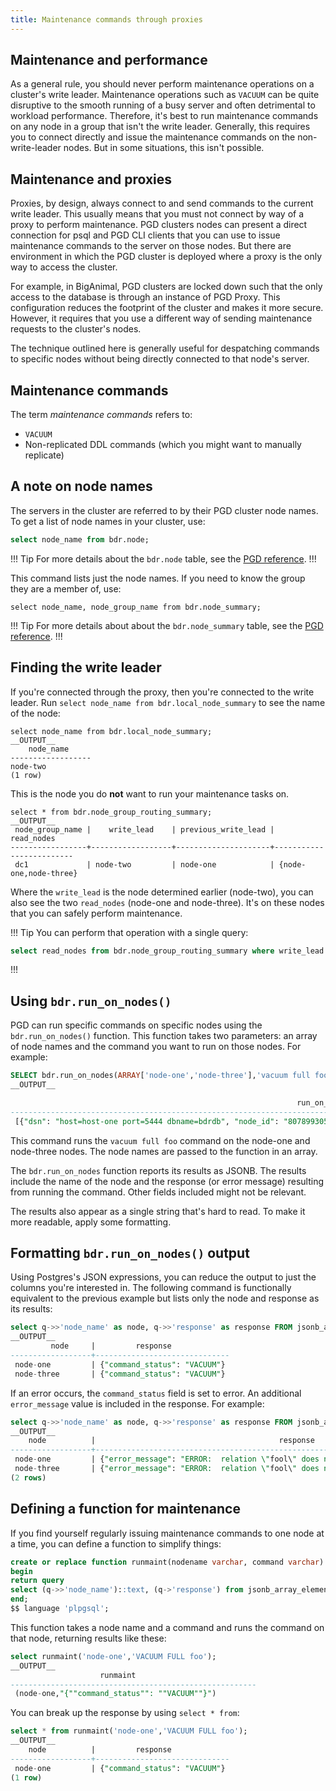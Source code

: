 ```yaml
---
title: Maintenance commands through proxies
---
```


## Maintenance and performance

As a general rule, you should never perform maintenance operations on a cluster's write leader. 
Maintenance operations such as `VACUUM` can be quite disruptive to the smooth running of a busy server and often detrimental to workload performance.
Therefore, it's best to run maintenance commands on any node in a group that isn't the write leader.
Generally, this requires you to connect directly and issue the maintenance commands on the non-write-leader nodes.
But in some situations, this isn't possible.

## Maintenance and proxies

Proxies, by design, always connect to and send commands to the current write leader.
This usually means that you must not connect by way of a proxy to perform maintenance.
PGD clusters nodes can present a direct connection for psql and PGD CLI clients that you can use to issue maintenance commands to the server on those nodes. 
But there are environment in which the PGD cluster is deployed where a proxy is the only way to access the cluster.

For example, in BigAnimal, PGD clusters are locked down such that the only access to the database is through an instance of PGD Proxy. 
This configuration reduces the footprint of the cluster and makes it more secure. However, it requires that you use a different way of sending maintenance requests to the cluster's nodes.

The technique outlined here is generally useful for despatching commands to specific nodes without being directly connected to that node's server.

## Maintenance commands

The term *maintenance commands* refers to:

* `VACUUM` 
* Non-replicated DDL commands (which you might want to manually replicate)


## A note on node names

The servers in the cluster are referred to by their PGD cluster node names. To get a list of node names in your cluster, use:

```SQL
select node_name from bdr.node;
```

!!! Tip
For more details about the `bdr.node` table, see the [PGD reference](/pgd/latest/reference/catalogs-visible#bdrnode).
!!!

This command lists just the node names. If you need to know the group they are a member of, use:

```
select node_name, node_group_name from bdr.node_summary;
```

!!! Tip
For more details about about the `bdr.node_summary` table, see the [PGD reference](/pgd/latest/reference/catalogs-visible#bdrnode_summary).
!!!

## Finding the write leader

If you're connected through the proxy, then you're connected to the write leader. 
Run `select node_name from bdr.local_node_summary` to see the name of the node:

```
select node_name from bdr.local_node_summary;
__OUTPUT__
    node_name
------------------
node-two
(1 row)
```

This is the node you do **not** want to run your maintenance tasks on. 

```
select * from bdr.node_group_routing_summary;
__OUTPUT__
 node_group_name |    write_lead    | previous_write_lead |       read_nodes
-----------------+------------------+---------------------+-------------------------
 dc1             | node-two         | node-one            | {node-one,node-three}
```

Where the `write_lead` is the node determined earlier (node-two), you can also see the two `read_nodes` (node-one and node-three). 
It's on these nodes that you can safely perform maintenance.


!!! Tip
You can perform that operation with a single query:
```SQL
select read_nodes from bdr.node_group_routing_summary where write_lead = (select node_name from bdr.local_node_summary);
```
!!!

## Using `bdr.run_on_nodes()`
PGD can run specific commands on specific nodes using the `bdr.run_on_nodes()` function. This function takes two parameters: an array of node names and the command you want to run on those nodes. For example:

```SQL
SELECT bdr.run_on_nodes(ARRAY['node-one','node-three'],'vacuum full foo');
__OUTPUT__

                                                            	run_on_nodes
-----------------------------------------------------------------------------------------------------------------------------------------------------------------------------------------------------------------------------------------------------------------------------------------------------------------------------------------------------------------------------------------------------------------------------------------------------------------------------------------------------------------------------------------------------------------------------------------------------------------------
 [{"dsn": "host=host-one port=5444 dbname=bdrdb", "node_id": "807899305", "response": {"command_status": "VACUUM"}, "node_name": "node-one", "query_send_time": "2024-01-16 16:24:35.418323+00"}, {"dsn": "host=host-three port=5432 dbname=bdrdb", "node_id": "199017004", "response": {"command_status": "VACUUM"}, "node_name": "node", "query_send_time": "2024-01-16 16:24:35.4542+00"}]
```

This command runs the `vacuum full foo` command on the node-one and node-three nodes.
The node names are passed to the function in an array.

The `bdr.run_on_nodes` function reports its results as JSONB. 
The results include the name of the node and the response (or error message) resulting from running the command.
Other fields included might not be relevant. 

The results also appear as a single string that's hard to read. To make it more readable, apply some formatting.

## Formatting `bdr.run_on_nodes()` output

Using Postgres's JSON expressions, you can reduce the output to just the columns you're interested in. The following command is functionally equivalent to the previous example but lists only the node and response as its results:

```SQL
select q->>'node_name' as node, q->>'response' as response FROM jsonb_array_elements(bdr.run_on_nodes(ARRAY['node-one','node-three'], 'VACUUM FULL foo')) q;
__OUTPUT__
         node     |       	response
------------------+------------------------------
 node-one         | {"command_status": "VACUUM"}
 node-three       | {"command_status": "VACUUM"}
```

If an error occurs, the `command_status` field is set to error. An additional `error_message` value is included in the response. For example:

```SQL
select q->>'node_name' as node, q->>'response' as response FROM jsonb_array_elements(bdr.run_on_nodes(ARRAY['node-one','node-three'], 'VACUUM FULL fool')) q;
__OUTPUT__
   	node   	      |                                      	response
------------------+--------------------------------------------------------------------------------------------
 node-one         | {"error_message": "ERROR:  relation \"fool\" does not exist\n", "command_status": "ERROR"}
 node-three       | {"error_message": "ERROR:  relation \"fool\" does not exist\n", "command_status": "ERROR"}
(2 rows)
```

## Defining a function for maintenance

If you find yourself regularly issuing maintenance commands to one node at a time, you can define a function to simplify things:

```SQL
create or replace function runmaint(nodename varchar, command varchar) returns TABLE(node text,response jsonb) as $$
begin
return query
select (q->>'node_name')::text, (q->'response') from jsonb_array_elements(bdr.run_on_nodes(ARRAY [nodename], command)) as q;
end;
$$ language 'plpgsql';
```

This function takes a node name and a command and runs the command on that node, returning results like these:

```SQL
select runmaint('node-one','VACUUM FULL foo');
__OUTPUT__
                   	runmaint
-------------------------------------------------------
 (node-one,"{""command_status"": ""VACUUM""}")
```

You can break up the response by using `select * from`:

```SQL
select * from runmaint('node-one','VACUUM FULL foo');
__OUTPUT__
   	node          |       	response
------------------+------------------------------
 node-one         | {"command_status": "VACUUM"}
(1 row)
```
